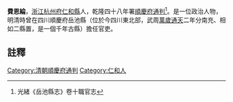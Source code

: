 {{明清人物信息框
| 姓名 =費恩綸
| 最高職務 = [[四川|四川]][[順慶府|順慶府]][[通判|通判]]
| 國家 = 大清
| 籍貫 = [[浙江|浙江]][[杭州府|杭州府]][[仁和縣|仁和縣]]
| 字號 =
| 出生日期 = ？年？月？日
| 逝世日期 = ？年？月？日
| 墓葬 = 
| 配偶 =  
| 親屬 = 曾祖、祖、父，母
| 出身 = 
| 著作 =  
*
}}
'''費恩綸'''{{BD|？年||？年||}}，[[浙江|浙江]][[杭州府|杭州府]][[仁和縣|仁和縣]]人，乾隆四十八年署[[順慶府|順慶府]][[通判|通判]]<ref>光緒《岳池縣志》卷十職官志</ref>。是一位政治人物，明清時曾在四川順慶府岳池縣（位於今四川東北部，武周[[萬歲通天|萬歲通天]]二年分南充、相如二縣置，是一個千年古縣）擔任官吏。
==註釋==
{{reflist}}
{{清朝人物小作品}}
[[Category:清朝順慶府通判|Category:清朝順慶府通判]]
[[Category:仁和人|Category:仁和人]]